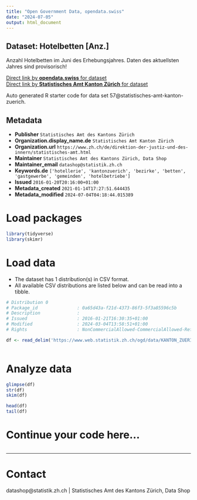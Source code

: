 ```yaml
---
title: "Open Government Data, opendata.swiss"
date: "2024-07-05"
output: html_document
---
```


## Dataset: Hotelbetten [Anz.]

Anzahl Hotelbetten im Juni des Erhebungsjahres. Daten des aktuellsten Jahres sind provisorisch!

[Direct link by **opendata.swiss** for dataset](https://opendata.swiss/de/dataset/hotelbetten-anz)<br>
[Direct link by **Statistisches Amt Kanton Zürich** for dataset](https://www.zh.ch/de/politik-staat/gemeinden/gemeindeportraet.html)

Auto generated R starter code for data set 57@statistisches-amt-kanton-zuerich.

## Metadata

- **Publisher** `Statistisches Amt des Kantons Zürich`
- **Organization.display_name.de** `Statistisches Amt Kanton Zürich`
- **Organization.url** `https://www.zh.ch/de/direktion-der-justiz-und-des-innern/statistisches-amt.html`
- **Maintainer** `Statistisches Amt des Kantons Zürich, Data Shop`
- **Maintainer_email** `datashop@statistik.zh.ch`
- **Keywords.de** `['hotellerie', 'kantonzuerich', 'bezirke', 'betten', 'gastgewerbe', 'gemeinden', 'hotelbetriebe']`
- **Issued** `2016-01-20T20:16:00+01:00`
- **Metadata_created** `2021-01-14T17:27:51.644435`
- **Metadata_modified** `2024-07-04T04:18:44.015389`


# Load packages

```r

library(tidyverse)
library(skimr)

```

# Load data

-   The dataset has 1 distribution(s) in CSV format.
-   All available CSV distributions are listed below and can be read into a tibble.

```r

# Distribution 0
# Package_id               : 0a65d43a-f21d-4373-86f3-5f3a85596c5b
# Description              : 
# Issued                   : 2016-01-21T16:30:35+01:00
# Modified                 : 2024-03-04T13:58:51+01:00
# Rights                   : NonCommercialAllowed-CommercialAllowed-ReferenceRequired

df <- read_delim('https://www.web.statistik.zh.ch/ogd/data/KANTON_ZUERICH_301.csv')



```

# Analyze data

```r

glimpse(df)
str(df)
skim(df)

head(df)
tail(df)

```

# Continue your code here...

```r

```

------------------------------------------------------------------------

# Contact

datashop@statistik.zh.ch | Statistisches Amt des Kantons Zürich, Data Shop
